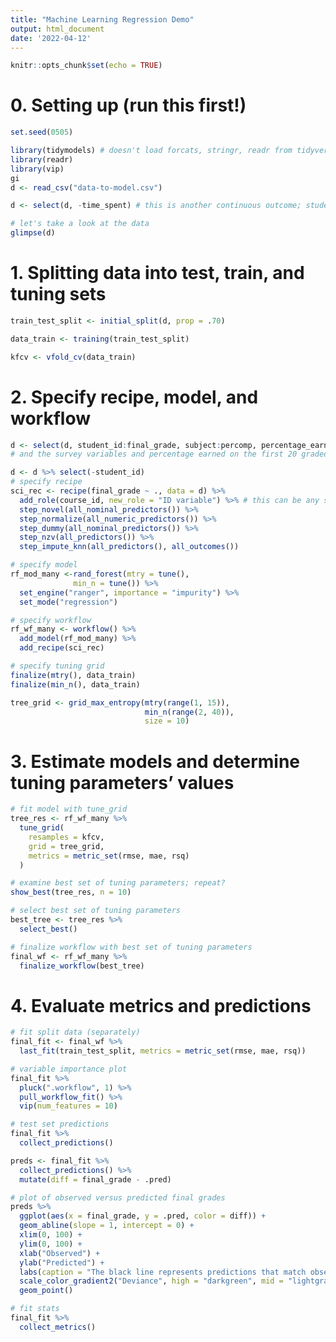 ```yaml
---
title: "Machine Learning Regression Demo"
output: html_document
date: '2022-04-12'
---
```


```r
knitr::opts_chunk$set(echo = TRUE)
```

# 0. Setting up (run this first!)

```r
set.seed(0505)

library(tidymodels) # doesn't load forcats, stringr, readr from tidyverse
library(readr)
library(vip)
gi
d <- read_csv("data-to-model.csv")

d <- select(d, -time_spent) # this is another continuous outcome; student ID not needed

# let's take a look at the data
glimpse(d)
```

# 1. Splitting data into test, train, and tuning sets

```r
train_test_split <- initial_split(d, prop = .70)

data_train <- training(train_test_split)

kfcv <- vfold_cv(data_train)
```

# 2. Specify recipe, model, and workflow

```r
d <- select(d, student_id:final_grade, subject:percomp, percentage_earned, sum_discussion_posts, sum_n_words) # selecting the contextual/demographic variables
# and the survey variables and percentage earned on the first 20 graded assignments; can also add sum_discussion_posts, sum_n_words

d <- d %>% select(-student_id)
# specify recipe
sci_rec <- recipe(final_grade ~ ., data = d) %>% 
  add_role(course_id, new_role = "ID variable") %>% # this can be any string
  step_novel(all_nominal_predictors()) %>% 
  step_normalize(all_numeric_predictors()) %>%
  step_dummy(all_nominal_predictors()) %>% 
  step_nzv(all_predictors()) %>% 
  step_impute_knn(all_predictors(), all_outcomes())

# specify model
rf_mod_many <-rand_forest(mtry = tune(),
              min_n = tune()) %>%
  set_engine("ranger", importance = "impurity") %>%
  set_mode("regression")

# specify workflow
rf_wf_many <- workflow() %>%
  add_model(rf_mod_many) %>% 
  add_recipe(sci_rec)

# specify tuning grid
finalize(mtry(), data_train)
finalize(min_n(), data_train)

tree_grid <- grid_max_entropy(mtry(range(1, 15)),
                              min_n(range(2, 40)),
                              size = 10)
```

# 3. Estimate models and determine tuning parameters' values

```r
# fit model with tune_grid
tree_res <- rf_wf_many %>% 
  tune_grid(
    resamples = kfcv,
    grid = tree_grid,
    metrics = metric_set(rmse, mae, rsq)
  )

# examine best set of tuning parameters; repeat?
show_best(tree_res, n = 10)

# select best set of tuning parameters
best_tree <- tree_res %>%
  select_best()

# finalize workflow with best set of tuning parameters
final_wf <- rf_wf_many %>% 
  finalize_workflow(best_tree)
```

# 4. Evaluate metrics and predictions

```r
# fit split data (separately)
final_fit <- final_wf %>% 
  last_fit(train_test_split, metrics = metric_set(rmse, mae, rsq))

# variable importance plot
final_fit %>% 
  pluck(".workflow", 1) %>%   
  pull_workflow_fit() %>% 
  vip(num_features = 10)

# test set predictions
final_fit %>%
  collect_predictions() 

preds <- final_fit %>%
  collect_predictions() %>% 
  mutate(diff = final_grade - .pred)

# plot of observed versus predicted final grades
preds %>%
  ggplot(aes(x = final_grade, y = .pred, color = diff)) +
  geom_abline(slope = 1, intercept = 0) +
  xlim(0, 100) +
  ylim(0, 100) +
  xlab("Observed") +
  ylab("Predicted") +
  labs(caption = "The black line represents predictions that match observed values.") +
  scale_color_gradient2("Deviance", high = "darkgreen", mid = "lightgray", low = "red") +
  geom_point()

# fit stats
final_fit %>%
  collect_metrics()
```